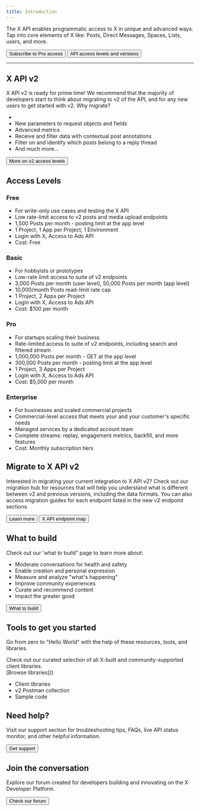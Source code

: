```yaml
---
title: Introduction
---
```



The X API enables programmatic access to X in unique and advanced ways. Tap into core elements of X like: Posts, Direct Messages, Spaces, Lists, users, and more.

<div className="flex space-x-2.5">
  <Button href="https://developer.twitter.com/en/portal/products/pro">
    Subscribe to Pro access
  </Button>
  <Button href="/x-api/getting-started/about-x-api">
    API access levels and versions
  </Button>
</div>

---

## X API v2

X API v2 is ready for prime time! We recommend that the majority of developers start to think about migrating to v2 of the API, and for any new users to get started with v2. Why migrate?
<CardGroup cols={2}>
  <Card title="New and more detailed data objects" icon="database" href="/x-api/fundamentals/data-dictionary"/>
  <Card title="New parameters to request objects and fields" href="/x-api/fundamentals/data-dictionary#how-to-use-fields-and-expansions" icon="sliders" />
  <Card title="Advanced metrics" href="/x-api/fundamentals/metrics" icon="chart-line" />
  <Card title="Receive and filter data with contextual post annotations" href="/x-api/fundamentals/tweet-annotations" icon="comment-dots" />
  <Card title="Filter on and identify which posts belong to a reply thread" href="/x-api/fundamentals/conversation-id" icon="reply" />
  <Card title="And much more..." href="/x-api/getting-started/about-x-api" icon="plus" />
</CardGroup>

-
- New parameters to request objects and fields
- Advanced metrics
- Receive and filter data with contextual post annotations
- Filter on and identify which posts belong to a reply thread
- And much more...

<Button href="/x-api/getting-started/about-x-api">
  More on v2 access levels
</Button>

## Access Levels

### Free
- For write-only use cases and testing the X API
- Low rate-limit access to v2 posts and media upload endpoints
- 1,500 Posts per month - posting limit at the app level
- 1 Project, 1 App per Project, 1 Environment
- Login with X, Access to Ads API
- Cost: Free

### Basic
- For hobbyists or prototypes
- Low-rate limit access to suite of v2 endpoints
- 3,000 Posts per month (user level), 50,000 Posts per month (app level)
- 10,000/month Posts read-limit rate cap
- 1 Project, 2 Apps per Project
- Login with X, Access to Ads API
- Cost: $100 per month

### Pro
- For startups scaling their business
- Rate-limited access to suite of v2 endpoints, including search and filtered stream
- 1,000,000 Posts per month - GET at the app level
- 300,000 Posts per month - posting limit at the app level
- 1 Project, 3 Apps per Project
- Login with X, Access to Ads API
- Cost: $5,000 per month

### Enterprise
- For businesses and scaled commercial projects
- Commercial-level access that meets your and your customer's specific needs
- Managed services by a dedicated account team
- Complete streams: replay, engagement metrics, backfill, and more features
- Cost: Monthly subscription tiers

## Migrate to X API v2
Interested in migrating your current integration to X API v2? Check out our migration hub for resources that will help you understand what is different between v2 and previous versions, including the data formats. You can also access migration guides for each endpoint listed in the new v2 endpoint sections.

<div className="flex space-x-2.5">
  <Button href="/x-api/migrate/overview">
    Learn more
  </Button>
  <Button href="/x-api/migrate/x-api-endpoint-map">
    X API endpoint map
  </Button>
</div>

## What to build

Check out our 'what to build" page to learn more about:
- Moderate conversations for health and safety
- Enable creation and personal expression
- Measure and analyze "what's happening"
- Improve community experiences
- Curate and recommend content
- Impact the greater good

<Button href="/x-api/what-to-build">
  What to build
</Button>

## Tools to get you started

Go from zero to "Hello World" with the help of these resources, tools, and libraries.

<CardGroup cols={1}>
<Card title="Client libraries">
Check out our curated selection of all X-built and community-supported client libraries.
<br/>
[Browse libraries]()
</Card>
</CardGroup>


- Client libraries
- v2 Postman collection
- Sample code

## Need help?

Visit our support section for troubleshooting tips, FAQs, live API status monitor, and other helpful information.

<Button href="https://developer.x.com/en/support/twitter-api.html">
  Get support
</Button>

## Join the conversation

Explore our forum created for developers building and innovating on the X Developer Platform.

<Button href="https://devcommunity.x.com/">
  Check our forum
</Button>
